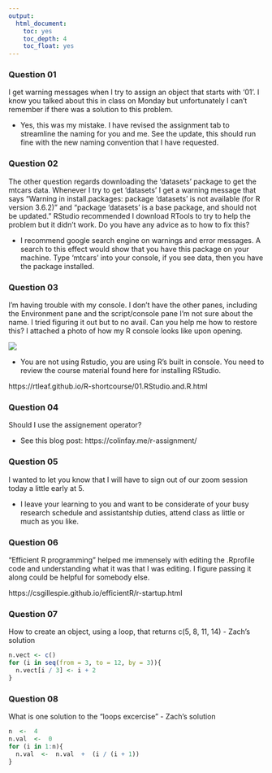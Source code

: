 ---
output:
  html_document:
    toc: yes
    toc_depth: 4
    toc_float: yes
---

### Question 01

I get warning messages when I try to assign an object that starts with '01'. I know you talked about this in class on Monday but unfortunately I can't remember if there was a solution to this problem.

+ Yes, this was my mistake. I have revised the assignment tab to streamline the naming for you and me. See the update, this should run fine with the new naming convention that I have requested.

### Question 02

The other question regards downloading the 'datasets' package to get the mtcars data. Whenever I try to get 'datasets' I get a warning message that says "Warning in install.packages: package 'datasets' is not available (for R version 3.6.2)" and "package 'datasets' is a base package, and should not be updated." RStudio recommended I download RTools to try to help the problem but it didn't work. Do you have any advice as to how to fix this?

+ I recommend google search engine on warnings and error messages. A search to this effect would show that you have this package on your machine. Type 'mtcars' into your console, if you see data, then you have the package installed. 

### Question 03

I'm having trouble with my console. I don't have the other panes, including the Environment pane and the script/console pane I'm not sure about the name. I tried figuring it out but to no avail. Can you help me how to restore this? I attached a photo of how my R console looks like upon opening.

![](http://www.unige.ch/ses/sococ/cl/r/rwindow0.jpg)

+ You are not using Rstudio, you are using R's built in console. You need to review the course material found here for installing RStudio.

https://rtleaf.github.io/R-shortcourse/01.RStudio.and.R.html

### Question 04

Should I use the assignement operator?

+ See this blog post: https://colinfay.me/r-assignment/

### Question 05

I wanted to let you know that I will have to sign out of our zoom session today a little early at 5. 

+ I leave your learning to you and want to be considerate of your busy research schedule and assistantship duties, attend class as little or much as you like.

### Question 06

"Efficient R programming" helped me immensely with editing the .Rprofile code and understanding what it was that I was editing. I figure passing it along could be helpful for somebody else.

https://csgillespie.github.io/efficientR/r-startup.html

### Question 07

How to create an object, using a loop, that returns c(5, 8, 11, 14) - Zach's solution

```{r, eval=FALSE}
n.vect <- c() 
for (i in seq(from = 3, to = 12, by = 3)){
  n.vect[i / 3] <- i + 2
}
```

### Question 08

What is one solution to the "loops excercise" - Zach's solution

```{r, eval=FALSE}
n  <-  4
n.val  <-  0
for (i in 1:n){
  n.val  <-  n.val  +  (i / (i + 1))
}
```
